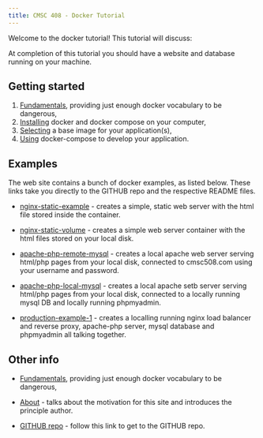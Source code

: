 ```yaml
---
title: CMSC 408 - Docker Tutorial
---
```


Welcome to the docker tutorial!  This tutorial will discuss:

At completion of this tutorial you should have a website and database running on your machine.

## Getting started

1. [Fundamentals](fundamentals.qmd), providing just enough docker vocabulary to be dangerous,
1. [Installing](installing-docker-mac.qmd) docker and docker compose on your computer,
2. [Selecting](selecting-base-image.qmd) a base image for your application(s),
3. [Using](using-docker-compose.qmd) docker-compose to develop your application.

## Examples

The web site contains a bunch of docker examples, as listed below.  These links take you 
directly to the GITHUB repo and the respective README files.

* [nginx-static-example](https://github.com/vcu-ssg/ssg-quarto-docker-tutorial/tree/main/site/example-nginx-static-example) - creates a simple, static web server with the html file stored inside the container.

* [nginx-static-volume](https://github.com/vcu-ssg/ssg-quarto-docker-tutorial/tree/main/site/example-nginx-static-volume) - creates a simple web server container with the html files stored on your local disk.

* [apache-php-remote-mysql](https://github.com/vcu-ssg/ssg-quarto-docker-tutorial/tree/main/site/example-apache-php-remote-mysql) - creates a local apache web server serving html/php pages from your local disk, connected to cmsc508.com using your username and password.

* [apache-php-local-mysql](https://github.com/vcu-ssg/ssg-quarto-docker-tutorial/tree/main/site/example-apache-php-local-mysql) - creates a local apache setb server serving html/php pages from your local disk, connected to a locally running mysql DB and locally running phpmyadmin.

* [production-example-1](https://github.com/vcu-ssg/ssg-quarto-docker-tutorial/tree/main/site/example-production-example-1) - creates a localling running nginx load balancer and reverse proxy, apache-php server, mysql database and phpmyadmin all talking together.

## Other info

* [Fundamentals](fundamentals.qmd), providing just enough docker vocabulary to be dangerous,

* [About](about.qmd) - talks about the motivation for this site and introduces the principle author.

* [GITHUB repo](https://vcu-ssg.github.io/ssg-quarto-docker-tutorial/) - follow this link to get to the GITHUB repo.